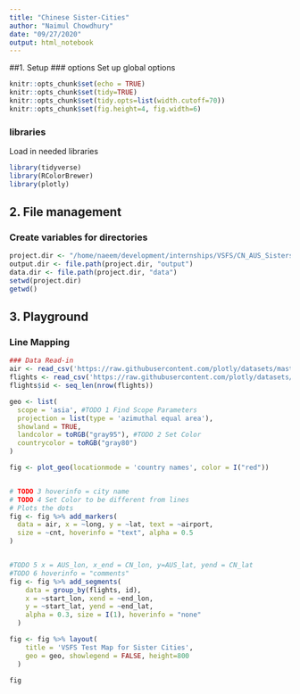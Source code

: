 ```yaml
---
title: "Chinese Sister-Cities"
author: "Naimul Chowdhury"
date: "09/27/2020"
output: html_notebook
---
```


##1. Setup
### options
Set up global options
```r
knitr::opts_chunk$set(echo = TRUE)
knitr::opts_chunk$set(tidy=TRUE)
knitr::opts_chunk$set(tidy.opts=list(width.cutoff=70))
knitr::opts_chunk$set(fig.height=4, fig.width=6)
```

### libraries
Load in needed libraries 
```r
library(tidyverse)
library(RColorBrewer)
library(plotly)
```

## 2. File management
### Create variables for directories
```r
project.dir <- "/home/naeem/development/internships/VSFS/CN_AUS_Sisters" #naeem
output.dir <- file.path(project.dir, "output")
data.dir <- file.path(project.dir, "data")
setwd(project.dir)
getwd()
```

## 3. Playground

### Line Mapping
```r
### Data Read-in
air <- read_csv('https://raw.githubusercontent.com/plotly/datasets/master/2011_february_us_airport_traffic.csv')
flights <- read_csv('https://raw.githubusercontent.com/plotly/datasets/master/2011_february_aa_flight_paths.csv')
flights$id <- seq_len(nrow(flights))

geo <- list(
  scope = 'asia', #TODO 1 Find Scope Parameters
  projection = list(type = 'azimuthal equal area'), 
  showland = TRUE, 
  landcolor = toRGB("gray95"), #TODO 2 Set Color
  countrycolor = toRGB("gray80")
)

fig <- plot_geo(locationmode = 'country names', color = I("red"))


# TODO 3 hoverinfo = city name
# TODO 4 Set Color to be different from lines
# Plots the dots
fig <- fig %>% add_markers( 
  data = air, x = ~long, y = ~lat, text = ~airport,
  size = ~cnt, hoverinfo = "text", alpha = 0.5
)


#TODO 5 x = AUS_lon, x_end = CN_lon, y=AUS_lat, yend = CN_lat
#TODO 6 hoverinfo = "comments"
fig <- fig %>% add_segments(
    data = group_by(flights, id),
    x = ~start_lon, xend = ~end_lon,
    y = ~start_lat, yend = ~end_lat,
    alpha = 0.3, size = I(1), hoverinfo = "none"
  )

fig <- fig %>% layout(
    title = 'VSFS Test Map for Sister Cities',
    geo = geo, showlegend = FALSE, height=800
  )

fig

```

